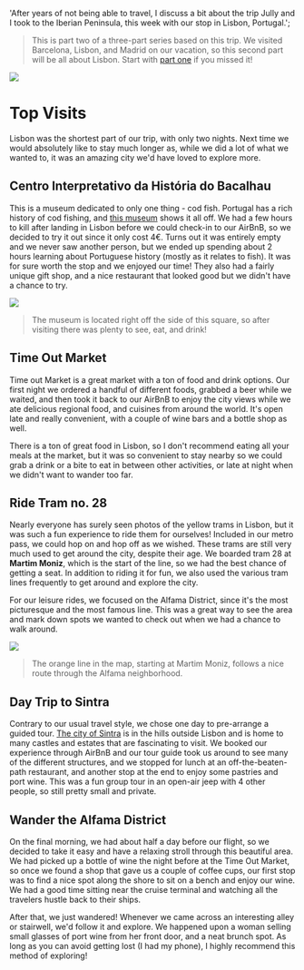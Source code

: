   'After years of not being able to travel, I discuss a bit about the trip Jully and I took to the Iberian Peninsula, this week with our stop in Lisbon, Portugal.';

> This is part two of a three-part series based on this trip. We visited Barcelona, Lisbon, and Madrid on our vacation, so this second part will be all about Lisbon. Start with [part one](https://keegandonley.com/blog/trip-to-europe-part-i-barcelona 'Trip to Europe Part 1') if you missed it!

![](lisbon-post:image-1.png)

# Top Visits

Lisbon was the shortest part of our trip, with only two nights. Next time we would absolutely like to stay much longer as, while we did a lot of what we wanted to, it was an amazing city we'd have loved to explore more.

## Centro Interpretativo da História do Bacalhau

This is a museum dedicated to only one thing - cod fish. Portugal has a rich history of cod fishing, and [this museum](https://historiabacalhau.pt/en/home 'Bacalhau') shows it all off. We had a few hours to kill after landing in Lisbon before we could check-in to our AirBnB, so we decided to try it out since it only cost 4€. Turns out it was entirely empty and we never saw another person, but we ended up spending about 2 hours learning about Portuguese history (mostly as it relates to fish). It was for sure worth the stop and we enjoyed our time! They also had a fairly unique gift shop, and a nice restaurant that looked good but we didn't have a chance to try.

![](lisbon-post:image-2.png)

> The museum is located right off the side of this square, so after visiting there was plenty to see, eat, and drink!

## Time Out Market

Time out Market is a great market with a ton of food and drink options. Our first night we ordered a handful of different foods, grabbed a beer while we waited, and then took it back to our AirBnB to enjoy the city views while we ate delicious regional food, and cuisines from around the world. It's open late and really convenient, with a couple of wine bars and a bottle shop as well.

There is a ton of great food in Lisbon, so I don't recommend eating all your meals at the market, but it was so convenient to stay nearby so we could grab a drink or a bite to eat in between other activities, or late at night when we didn't want to wander too far.

## Ride Tram no. 28

Nearly everyone has surely seen photos of the yellow trams in Lisbon, but it was such a fun experience to ride them for ourselves! Included in our metro pass, we could hop on and hop off as we wished. These trams are still very much used to get around the city, despite their age. We boarded tram 28 at **Martim Moniz**, which is the start of the line, so we had the best chance of getting a seat. In addition to riding it for fun, we also used the various tram lines frequently to get around and explore the city.

For our leisure rides, we focused on the Alfama District, since it's the most picturesque and the most famous line. This was a great way to see the area and mark down spots we wanted to check out when we had a chance to walk around.

![](lisbon-post:image-3.png)

> The orange line in the map, starting at Martim Moniz, follows a nice route through the Alfama neighborhood.

## Day Trip to Sintra

Contrary to our usual travel style, we chose one day to pre-arrange a guided tour. [The city of Sintra](https://www.sintra-portugal.com/index.html 'Sintra') is in the hills outside Lisbon and is home to many castles and estates that are fascinating to visit. We booked our experience through AirBnB and our tour guide took us around to see many of the different structures, and we stopped for lunch at an off-the-beaten-path restaurant, and another stop at the end to enjoy some pastries and port wine. This was a fun group tour in an open-air jeep with 4 other people, so still pretty small and private.

## Wander the Alfama District

On the final morning, we had about half a day before our flight, so we decided to take it easy and have a relaxing stroll through this beautiful area. We had picked up a bottle of wine the night before at the Time Out Market, so once we found a shop that gave us a couple of coffee cups, our first stop was to find a nice spot along the shore to sit on a bench and enjoy our wine. We had a good time sitting near the cruise terminal and watching all the travelers hustle back to their ships.

After that, we just wandered! Whenever we came across an interesting alley or stairwell, we'd follow it and explore. We happened upon a woman selling small glasses of port wine from her front door, and a neat brunch spot. As long as you can avoid getting lost (I had my phone), I highly recommend this method of exploring!
